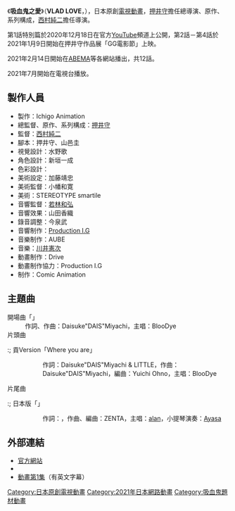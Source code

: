 {{Infobox animanga/Headerofja
|標題= 吸血鬼之愛
|圖像= 
|尺寸= 
|說明= 
|日文名稱= ぶらどらぶ
|kana= 
|romaji= Burado Rabu 
|english= VLAD LOVE
|類型= 
}}
{{Infobox animanga/TVAnime
| 圖像 = 
| 尺寸 = 
| 原作 = [[押井守|押井守]]
| 原案 = 
| 導演 = [[西村純二|西村純二]]
| 系列構成 = 押井守
| 編劇 = 押井守、山邑圭
| 人物設定 = 新垣一成
| 音樂 = [[川井憲次|川井憲次]]
| 音樂製作 = 
| 動畫製作 = Drive（{{lang|ja|ドライブ}}）
| 製作 = 一會動畫（{{lang|ja|いちごアニメーション}}）
| 代理發行 = 
| 播放電視台 = 
| 其他電視台 =
| 播放開始 = 2021年2月14日
| 播放結束 = 3月14日
| 網絡 = 
| 集數 = 12
| 版權 =
}}
{{Infobox animanga/Footerofja}}
《'''吸血鬼之愛'''》（'''VLAD LOVE'''，{{lang|ja|ぶらどらぶ}}），日本原創[[日本電視動畫|電視動畫]]，[[押井守|押井守]]擔任總導演、原作、系列構成，[[西村純二|西村純二]]擔任導演。

第1話特別篇於2020年12月18日在官方[[YouTube|YouTube]]頻道上公開，第2話－第4話於2021年1月9日開始在押井守作品展「GG電影節」上映。

2021年2月14日開始在[[ABEMA|ABEMA]]等各網站播出，共12話。

2021年7月開始在電視台播放。

== 製作人員 ==
* 製作：Ichigo Animation
* 總監督、原作、系列構成：[[押井守|押井守]]
* 監督：[[西村純二|西村純二]]
* 腳本：押井守、山邑圭
* 視覺設計：水野歌
* 角色設計：新垣一成
* 色彩設計：{{lang|ja|梅崎ひろこ}}
* 美術設定：加藤靖忠
* 美術監督：小幡和寛
* 美術：STEREOTYPE smartile
* 音響監督：[[若林和弘|若林和弘]]
* 音響效果：山田香織
* 錄音調整：今泉武
* 音響制作：[[Production_I.G|Production I.G]]
* 音樂制作：AUBE
* 音樂：[[川井憲次|川井憲次]]
* 動畫制作：Drive
* 動畫制作協力：Production I.G
* 制作：Comic Animation

== 主題曲 ==
; 開場曲「{{lang|ja|この地球の何処かで}}」
: 作詞、作曲：Daisuke"DAIS"Miyachi，主唱：BlooDye
; 片頭曲
:; 貢Version「Where you are」
:: 作詞：Daisuke"DAIS"Miyachi & LITTLE，作曲：Daisuke"DAIS"Miyachi，編曲：Yuichi Ohno，主唱：BlooDye
:; 舞Version「Winds Of Transylvania」
:: 作詞：asami，作曲：asami & Mao，編曲：LOVEBITES & Mao，主唱：LOVEBITES
; 片尾曲
:; 日本版「{{lang|ja|赤い雨}}」
:: 作詞：{{lang|ja|川村サイコ}}，作曲、編曲：ZENTA，主唱：[[阿蘭·達瓦卓瑪|alan]]，小提琴演奏：[[Ayasa|Ayasa]]
:; 海外版「{{lang|ja|新月}}（Instrumental）」
:: 作曲、編曲：井上泰久，小提琴演奏：Ayasa

== 外部連結 ==
* [https://www.vladlove.com 官方網站]{{ja icon}}
* {{Twitter|VLADLOVE_ANIME}}{{ja icon}}
* [https://www.youtube.com/watch?v=q2im3P4AiHc 動畫第1集]（有英文字幕）

{{西村純二執導作品}}
{{押井守監督作品}}

{{DEFAULTSORT:Vlad Love}}
[[Category:日本原創電視動畫|Category:日本原創電視動畫]]
[[Category:2021年日本網路動畫|Category:2021年日本網路動畫]]
[[Category:吸血鬼題材動畫|Category:吸血鬼題材動畫]]